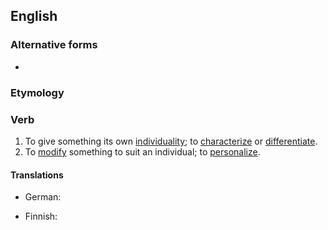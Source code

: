 ==English==

===Alternative forms===
* {{l|en|individualise}}

===Etymology===
{{suffix|en|individual|ize}}

===Verb===
{{en-verb|individualiz}}

# To give something its own [[individuality]]; to [[characterize]] or [[differentiate]].
# To [[modify]] something to suit an individual; to [[personalize]].

====Translations====
{{trans-top|to give something its own individality}}
{{trans-mid}}
* German: {{t+|de|individualisieren}}
{{trans-bottom}}

{{trans-top|to modify something to suit an individual}}
* Finnish: {{t+|fi|yksilöllistää}}
{{trans-mid}}
{{trans-bottom}}